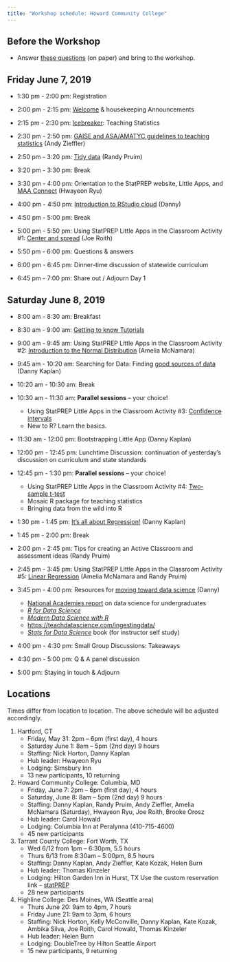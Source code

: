 ```yaml
---
title: "Workshop schedule: Howard Community College"
---
```



## Before the Workshop

- Answer [these questions](https://docs.google.com/document/d/1ntePDIJVWe6Y8JHjKMcFbmYNKJNIN3V-APeY3Dp1qTg/edit?usp=sharing) (on paper) and bring to the workshop.


## Friday June 7, 2019 

- 1:30 pm - 2:00 pm: Registration 
- 2:00 pm - 2:15 pm: [Welcome](/blog/presentation-welcome/) & housekeeping Announcements
- 2:15 pm - 2:30 pm: [Icebreaker](/img/Icebreaker.pdf): Teaching Statistics 
- 2:30 pm - 2:50 pm: [GAISE and ASA/AMATYC guidelines to teaching statistics](/blog/presentation-GAISE-ASA/) (Andy Zieffler)
- 2:50 pm - 3:20 pm: [Tidy data](/blog/presentation-tidy-data/) (Randy Pruim)

- 3:20 pm - 3:30 pm: Break

- 3:30 pm - 4:00 pm: Orientation to the StatPREP website, Little Apps, and [MAA Connect](/blog/community-MAA-connect/) (Hwayeon Ryu)
- 4:00 pm - 4:50 pm: [Introduction to RStudio cloud](/blog/technology/) (Danny)

- 4:50 pm - 5:00 pm: Break

- 5:00 pm - 5:50 pm: Using StatPREP Little Apps in the Classroom Activity #1: [Center and spread](/blog/instructions-center-spread/) (Joe Roith)
- 5:50 pm - 6:00 pm: Questions & answers
- 6:00 pm - 6:45 pm: Dinner-time discussion of statewide curriculum 
- 6:45 pm - 7:00 pm: Share out / Adjourn Day 1

## Saturday June 8, 2019


- 8:00 am - 8:30 am: Breakfast 
- 8:30 am - 9:00 am: [Getting to know Tutorials](/blog/tutorials/)
- 9:00 am - 9:45 am: Using StatPREP Little Apps in the Classroom Activity #2: [Introduction to the Normal Distribution](/blog/instructions-normal-distribution/) (Amelia McNamara)
- 9:45 am - 10:20 am: Searching for Data:  Finding [good sources of data](/blog/presentation-data-sources/) (Danny Kaplan)

- 10:20 am - 10:30 am: Break

- 10:30 am - 11:30 am: **Parallel sessions** -- your choice!
    * Using StatPREP Little Apps in the Classroom Activity #3: [Confidence intervals](/blog/instructions-confidence-intervals/) 
    * New to R? Learn the basics.
- 11:30 am - 12:00 pm: Bootstrapping Little App (Danny Kaplan)

- 12:00 pm - 12:45 pm: Lunchtime Discussion: continuation of yesterday's discussion  on curriculum and state standards 


- 12:45 pm - 1:30 pm: **Parallel sessions** -- your choice!
    * Using StatPREP Little Apps in the Classroom Activity #4: [Two-sample t-test](/blog/instructions-two-sample-t-test/)
    * Mosaic R package for teaching statistics
    * Bringing data from the wild into R
- 1:30 pm - 1:45 pm: [It's all about Regression!](/blog/presentation-its-all-regression/) (Danny Kaplan)

- 1:45 pm - 2:00 pm:  Break  

- 2:00 pm - 2:45 pm: Tips for creating an Active Classroom and assessment ideas (Randy Pruim)
- 2:45 pm - 3:45 pm: Using StatPREP Little Apps in the Classroom Activity #5: [Linear Regression](/blog/instructions-linear-regression/) (Amelia McNamara and Randy Pruim)
- 3:45 pm - 4:00 pm: Resources for [moving toward data science](/blog/resources/moving-toward-data-science/) (Danny)
    * [National Academies report](https://teachdatascience.com/nasem/) on data science for undergraduates
    * [*R for Data Science*](https://r4ds.had.co.nz/)
    * [*Modern Data Science with R*](https://ekonometrics.blogspot.com/2019/05/modern-data-science-with-r-review.html)
    * <https://teachdatascience.com/ingestingdata/>
    * [*Stats for Data Science*](/blog/stats-for-data-science/) book (for instructor self study)
- 4:00 pm - 4:30 pm: Small Group Discussions: Takeaways
- 4:30 pm - 5:00 pm: Q & A panel discussion
- 5:00 pm: Staying in touch & Adjourn


<!--

- [Participant Bios](https://docs.google.com/document/d/1VTPBkCh-iwVYZC7bb5SYMpr1eIVv6QZLcqn17lYfMWU/edit?usp=sharing): We'll break up into groups of 3 or 4, trying to avoid people we already know. Each person will interview and write a brief bio (including any ice-breaker-like information) in  the document linked to above.

-->
## Locations

Times differ from location to location. The above schedule will be adjusted accordingly.

1. Hartford, CT
    - Friday, May 31:   2pm – 6pm (first day), 4 hours
    - Saturday June 1: 8am – 5pm (2nd day) 9 hours
    - Staffing: Nick Horton, Danny Kaplan
    - Hub leader: Hwayeon Ryu
    - Lodging: Simsbury Inn
    - 13 new participants, 10 returning
    
2.  Howard Community College:  Columbia,  MD
    - Friday, June 7:  2pm – 6pm (first day), 4 hours
    - Saturday, June 8:  8am – 5pm (2nd day) 9 hours
    - Staffing: Danny Kaplan, Randy Pruim, Andy Zieffler, Amelia McNamara (Saturday), Hwayeon Ryu, Joe Roith, Brooke Orosz
    - Hub leader: Carol Howald
    - Lodging: Columbia Inn at Peralynna (410-715-4600)
    - 45 new participants

3. Tarrant County College: Fort Worth,  TX
    - Wed 6/12 from 1pm – 6:30pm, 5.5 hours
    - Thurs 6/13 from 8:30am – 5:00pm, 8.5 hours
    - Staffing: Danny Kaplan, Andy Zieffler, Kate Kozak, Helen Burn
    - Hub leader: Thomas Kinzeler
    - Lodging: Hilton Garden Inn in Hurst, TX Use the custom reservation link – [statPREP](https://nam02.safelinks.protection.outlook.com/?url=https%3A%2F%2Fsecure3.hilton.com%2Fen_US%2Fgi%2Freservation%2Fbook.htm%3FinputModule%3DHOTEL%26ctyhocn%3DDFWHCGI%26spec_plan%3DSTATP%26arrival%3D20190611%26departure%3D20190614%26cid%3DOM%2CWW%2CHILTONLINK%2CEN%2CDirectLink%26fromId%3DHILTONLINKDIRECT&data=02%7C01%7CKAYLA.BRISTER%40hilton.com%7C81436573b71c471a3bbc08d6ca8e4a59%7C660292d2cfd54a3db7a7e8f7ee458a0a%7C0%7C0%7C636919109809148547&sdata=62BHwWDhe4z4rTp56XjA6U%2Fhj80F1wID0FJNVgU1Q48%3D&reserved=0)
    - 28 new participants

4.  Highline College: Des Moines, WA (Seattle area) 
    - Thurs June 20: 9am to 4pm, 7 hours
    - Friday June 21: 9am to 3pm, 6 hours
    - Staffing: Nick Horton, Kelly McConville, Danny Kaplan, Kate Kozak, Ambika Silva, Joe Roith, Carol Howald, Thomas Kinzeler
    - Hub leader: Helen Burn
    - Lodging: DoubleTree by Hilton Seattle Airport
    - 15 new participants, 9 returning


